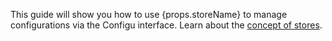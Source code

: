 This guide will show you how to use {props.storeName} to manage configurations via the Configu interface. Learn about the [concept of stores](../store).

